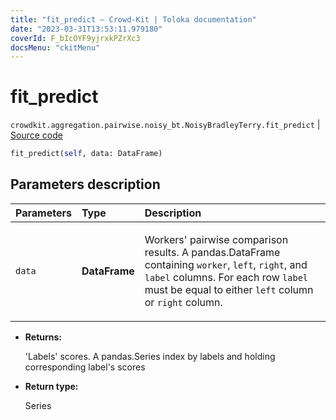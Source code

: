 ```yaml
---
title: "fit_predict — Crowd-Kit | Toloka documentation"
date: "2023-03-31T13:53:11.979180"
coverId: F_bIcOYF9yjrxkPZrXc3
docsMenu: "ckitMenu"
---
```


# fit_predict

`crowdkit.aggregation.pairwise.noisy_bt.NoisyBradleyTerry.fit_predict` | [Source code](https://github.com/Toloka/crowd-kit/blob/v1.2.1/crowdkit/aggregation/pairwise/noisy_bt.py#L98)

```python
fit_predict(self, data: DataFrame)
```

## Parameters description

| Parameters | Type | Description |
| :----------| :----| :-----------|
`data`|**DataFrame**|<p>Workers' pairwise comparison results. A pandas.DataFrame containing `worker`, `left`, `right`, and `label` columns. For each row `label` must be equal to either `left` column or `right` column.</p>

* **Returns:**

  'Labels' scores.
A pandas.Series index by labels and holding corresponding label's scores

* **Return type:**

  Series